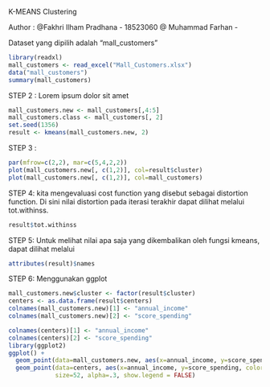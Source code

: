 K-MEANS Clustering

Author :
@Fakhri Ilham Pradhana - 18523060
@ Muhammad Farhan - <NIM>

Dataset yang dipilih adalah "mall_customers" 
```r
library(readxl)
mall_customers <- read_excel("Mall_Customers.xlsx")
data("mall_customers")
summary(mall_customers)

```

STEP 2 :
Lorem ipsum dolor sit amet
```r
mall_customers.new <- mall_customers[,4:5]
mall_customers.class <- mall_customers[, 2]
set.seed(1356)
result <- kmeans(mall_customers.new, 2) 
```


STEP 3 :
```r
par(mfrow=c(2,2), mar=c(5,4,2,2))
plot(mall_customers.new[, c(1,2)], col=result$cluster)
plot(mall_customers.new[, c(1,2)], col=mall_customers)
```


STEP 4:
kita mengevaluasi cost function yang disebut sebagai distortion function. Di sini nilai distortion pada iterasi terakhir dapat dilihat melalui tot.withinss.

```r
result$tot.withinss
```


STEP 5:
Untuk melihat nilai apa saja yang dikembalikan oleh fungsi kmeans, dapat dilihat melalui


```r
attributes(result)$names
```


STEP 6:
Menggunakan ggplot
```r
mall_customers.new$cluster <- factor(result$cluster)
centers <- as.data.frame(result$centers)
colnames(mall_customers.new)[1] <- "annual_income"
colnames(mall_customers.new)[2] <- "score_spending"

colnames(centers)[1] <- "annual_income"
colnames(centers)[2] <- "score_spending"
library(ggplot2)
ggplot() + 
  geom_point(data=mall_customers.new, aes(x=annual_income, y=score_spending,color=cluster))  +
  geom_point(data=centers, aes(x=annual_income, y=score_spending, color="Center"), 
             size=52, alpha=.3, show.legend = FALSE)

```






